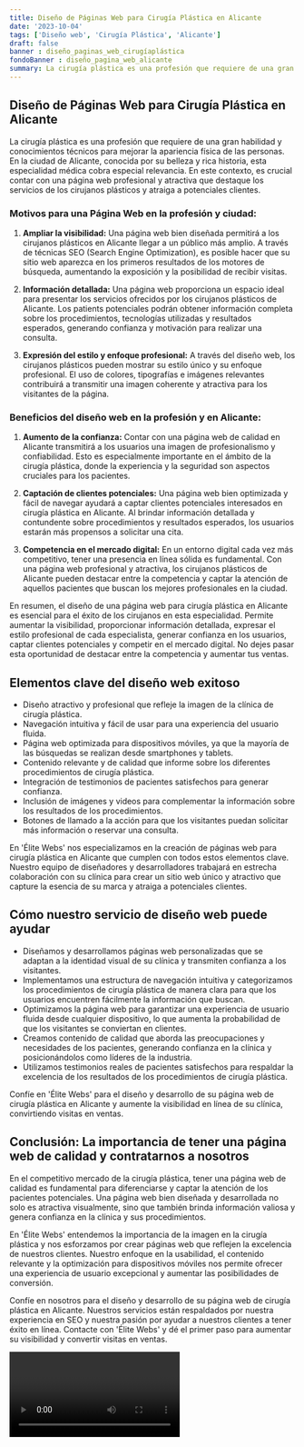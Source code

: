 ```yaml
---
title: Diseño de Páginas Web para Cirugía Plástica en Alicante
date: '2023-10-04'
tags: ['Diseño web', 'Cirugía Plástica', 'Alicante']
draft: false
banner : diseño_paginas_web_cirugíaplástica
fondoBanner : diseño_pagina_web_alicante
summary: La cirugía plástica es una profesión que requiere de una gran habilidad y conocimientos técnicos para mejorar la apariencia física de las personas. En la ciudad de Alicante, conocida por su belleza y rica historia, esta especialidad médica cobra especial relevancia. En este contexto, es crucial contar con una página web profesional y atractiva que destaque los servicios de los cirujanos plásticos y atraiga a potenciales clientes.
---
```


## **Diseño de Páginas Web para Cirugía Plástica en Alicante**

La cirugía plástica es una profesión que requiere de una gran habilidad y conocimientos técnicos para mejorar la apariencia física de las personas. En la ciudad de Alicante, conocida por su belleza y rica historia, esta especialidad médica cobra especial relevancia. En este contexto, es crucial contar con una página web profesional y atractiva que destaque los servicios de los cirujanos plásticos y atraiga a potenciales clientes.

### **Motivos para una Página Web en la profesión y ciudad:**

1. **Ampliar la visibilidad:** Una página web bien diseñada permitirá a los cirujanos plásticos en Alicante llegar a un público más amplio. A través de técnicas SEO (Search Engine Optimization), es posible hacer que su sitio web aparezca en los primeros resultados de los motores de búsqueda, aumentando la exposición y la posibilidad de recibir visitas.

2. **Información detallada:** Una página web proporciona un espacio ideal para presentar los servicios ofrecidos por los cirujanos plásticos de Alicante. Los patients potenciales podrán obtener información completa sobre los procedimientos, tecnologías utilizadas y resultados esperados, generando confianza y motivación para realizar una consulta.

3. **Expresión del estilo y enfoque profesional:** A través del diseño web, los cirujanos plásticos pueden mostrar su estilo único y su enfoque profesional. El uso de colores, tipografías e imágenes relevantes contribuirá a transmitir una imagen coherente y atractiva para los visitantes de la página.

### **Beneficios del diseño web en la profesión y en Alicante:**

1. **Aumento de la confianza:** Contar con una página web de calidad en Alicante transmitirá a los usuarios una imagen de profesionalismo y confiabilidad. Esto es especialmente importante en el ámbito de la cirugía plástica, donde la experiencia y la seguridad son aspectos cruciales para los pacientes.

2. **Captación de clientes potenciales:** Una página web bien optimizada y fácil de navegar ayudará a captar clientes potenciales interesados en cirugía plástica en Alicante. Al brindar información detallada y contundente sobre procedimientos y resultados esperados, los usuarios estarán más propensos a solicitar una cita.

3. **Competencia en el mercado digital:** En un entorno digital cada vez más competitivo, tener una presencia en línea sólida es fundamental. Con una página web profesional y atractiva, los cirujanos plásticos de Alicante pueden destacar entre la competencia y captar la atención de aquellos pacientes que buscan los mejores profesionales en la ciudad.

En resumen, el diseño de una página web para cirugía plástica en Alicante es esencial para el éxito de los cirujanos en esta especialidad. Permite aumentar la visibilidad, proporcionar información detallada, expresar el estilo profesional de cada especialista, generar confianza en los usuarios, captar clientes potenciales y competir en el mercado digital. No dejes pasar esta oportunidad de destacar entre la competencia y aumentar tus ventas.

<GifSeo />

<Cta />

## Elementos clave del diseño web exitoso

- Diseño atractivo y profesional que refleje la imagen de la clínica de cirugía plástica.
- Navegación intuitiva y fácil de usar para una experiencia del usuario fluida.
- Página web optimizada para dispositivos móviles, ya que la mayoría de las búsquedas se realizan desde smartphones y tablets.
- Contenido relevante y de calidad que informe sobre los diferentes procedimientos de cirugía plástica.
- Integración de testimonios de pacientes satisfechos para generar confianza.
- Inclusión de imágenes y videos para complementar la información sobre los resultados de los procedimientos.
- Botones de llamado a la acción para que los visitantes puedan solicitar más información o reservar una consulta.

En 'Élite Webs' nos especializamos en la creación de páginas web para cirugía plástica en Alicante que cumplen con todos estos elementos clave. Nuestro equipo de diseñadores y desarrolladores trabajará en estrecha colaboración con su clínica para crear un sitio web único y atractivo que capture la esencia de su marca y atraiga a potenciales clientes.

## Cómo nuestro servicio de diseño web puede ayudar

- Diseñamos y desarrollamos páginas web personalizadas que se adaptan a la identidad visual de su clínica y transmiten confianza a los visitantes.
- Implementamos una estructura de navegación intuitiva y categorizamos los procedimientos de cirugía plástica de manera clara para que los usuarios encuentren fácilmente la información que buscan.
- Optimizamos la página web para garantizar una experiencia de usuario fluida desde cualquier dispositivo, lo que aumenta la probabilidad de que los visitantes se conviertan en clientes.
- Creamos contenido de calidad que aborda las preocupaciones y necesidades de los pacientes, generando confianza en la clínica y posicionándolos como líderes de la industria.
- Utilizamos testimonios reales de pacientes satisfechos para respaldar la excelencia de los resultados de los procedimientos de cirugía plástica.

Confíe en 'Élite Webs' para el diseño y desarrollo de su página web de cirugía plástica en Alicante y aumente la visibilidad en línea de su clínica, convirtiendo visitas en ventas.

## Conclusión: La importancia de tener una página web de calidad y contratarnos a nosotros

En el competitivo mercado de la cirugía plástica, tener una página web de calidad es fundamental para diferenciarse y captar la atención de los pacientes potenciales. Una página web bien diseñada y desarrollada no solo es atractiva visualmente, sino que también brinda información valiosa y genera confianza en la clínica y sus procedimientos.

En 'Élite Webs' entendemos la importancia de la imagen en la cirugía plástica y nos esforzamos por crear páginas web que reflejen la excelencia de nuestros clientes. Nuestro enfoque en la usabilidad, el contenido relevante y la optimización para dispositivos móviles nos permite ofrecer una experiencia de usuario excepcional y aumentar las posibilidades de conversión.

Confíe en nosotros para el diseño y desarrollo de su página web de cirugía plástica en Alicante. Nuestros servicios están respaldados por nuestra experiencia en SEO y nuestra pasión por ayudar a nuestros clientes a tener éxito en línea. Contacte con 'Élite Webs' y dé el primer paso para aumentar su visibilidad y convertir visitas en ventas.

<Video />

<CtaBot job='Cirugía Plástica' city='Alicante'/>

<Gmaps query='Alicante+españa+maps' />